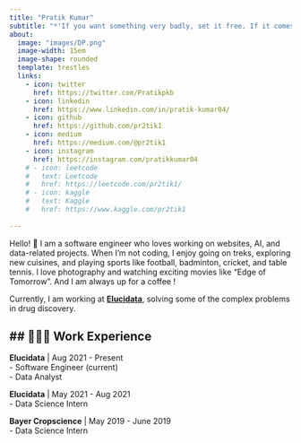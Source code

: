 ```yaml
---
title: "Pratik Kumar"
subtitle: "*'If you want something very badly, set it free. If it comes back to you, it's yours forever. If it doesn't, it was never yours to begin with.'* <br><br> - Indecent Proposal (1993)" 
about:
  image: "images/DP.png"
  image-width: 15em
  image-shape: rounded
  template: trestles
  links:
    - icon: twitter
      href: https://twitter.com/Pratikpkb
    - icon: linkedin
      href: https://www.linkedin.com/in/pratik-kumar04/
    - icon: github
      href: https://github.com/pr2tik1
    - icon: medium
      href: https://medium.com/@pr2tik1
    - icon: instagram
      href: https://instagram.com/pratikkumar04
    # - icon: leetcode
    #   text: Leetcode
    #   href: https://leetcode.com/pr2tik1/
    # - icon: kaggle
    #   text: Kaggle
    #   href: https://www.kaggle.com/pr2tik1
    
---
```


Hello! 👋 I am a software engineer who loves working on websites, AI, and data-related projects. When I'm not coding, I enjoy going on treks, exploring new cuisines, and playing sports like football, badminton, cricket, and table tennis. I love photography and watching exciting movies like "Edge of Tomorrow". And I am always up for a coffee !

Currently, I am working at [**Elucidata**](https://www.elucidata.io/), solving some of the complex problems in drug discovery.

## 👨🏻‍💻 Work Experience
---

**Elucidata** | Aug 2021 - Present <br>
  - Software Engineer (current) <br>
  - Data Analyst
  
**Elucidata** | May 2021 - Aug 2021 <br>
  - Data Science Intern

**Bayer Cropscience** | May 2019 - June 2019 <br>
  - Data Science Intern

